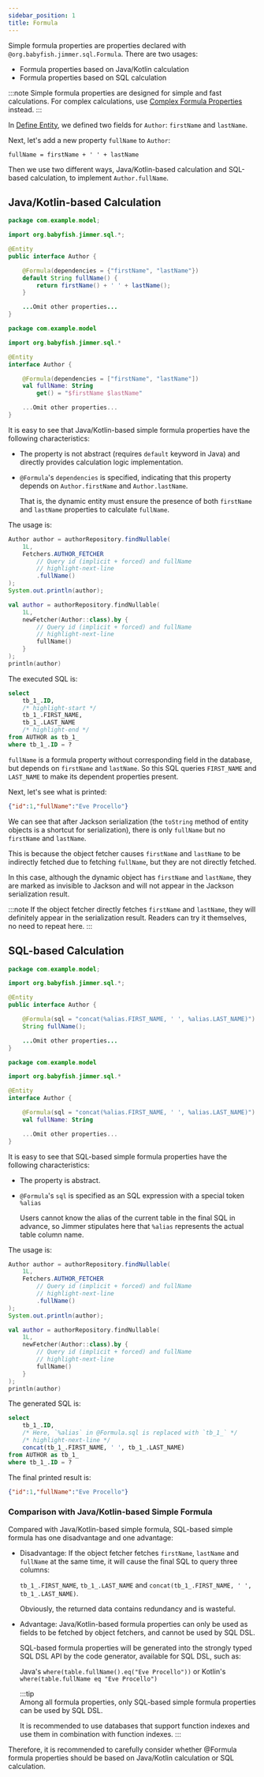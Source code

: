 ```yaml
---
sidebar_position: 1
title: Formula
---
```



Simple formula properties are properties declared with `@org.babyfish.jimmer.sql.Formula`. There are two usages:

- Formula properties based on Java/Kotlin calculation
- Formula properties based on SQL calculation

:::note
Simple formula properties are designed for simple and fast calculations. For complex calculations, use [Complex Formula Properties](./transient) instead.
:::

In [Define Entity](../../../overview/get-started/define-entity.mdx), we defined two fields for `Author`: `firstName` and `lastName`.

Next, let's add a new property `fullName` to `Author`: 

```
fullName = firstName + ' ' + lastName
```

Then we use two different ways, Java/Kotlin-based calculation and SQL-based calculation, to implement `Author.fullName`.

## Java/Kotlin-based Calculation

<Tabs groupId="language">
<TabItem value="java" label="Java">  

```java title="Author.java"
package com.example.model;

import org.babyfish.jimmer.sql.*;

@Entity
public interface Author {

    @Formula(dependencies = {"firstName", "lastName"})
    default String fullName() {
        return firstName() + ' ' + lastName(); 
    }

    ...Omit other properties...
}
```

</TabItem>
<TabItem value="kotlin" label="Kotlin">

```kotlin title="Author.kt"  
package com.example.model

import org.babyfish.jimmer.sql.*

@Entity
interface Author {

    @Formula(dependencies = ["firstName", "lastName"])
    val fullName: String
        get() = "$firstName $lastName"

    ...Omit other properties...
}
```

</TabItem>
</Tabs>

It is easy to see that Java/Kotlin-based simple formula properties have the following characteristics:

- The property is not abstract (requires `default` keyword in Java) and directly provides calculation logic implementation.

- `@Formula`'s `dependencies` is specified, indicating that this property depends on `Author.firstName` and `Author.lastName`.

    That is, the dynamic entity must ensure the presence of both `firstName` and `lastName` properties to calculate `fullName`.
    
The usage is:

<Tabs groupId="language">
<TabItem value="java" label="Java">

```java 
Author author = authorRepository.findNullable(
    1L,
    Fetchers.AUTHOR_FETCHER
        // Query id (implicit + forced) and fullName  
        // highlight-next-line
        .fullName()
);
System.out.println(author);
```

</TabItem>
<TabItem value="kotlin" label="Kotlin">

```kotlin
val author = authorRepository.findNullable(
    1L,
    newFetcher(Author::class).by {
        // Query id (implicit + forced) and fullName
        // highlight-next-line
        fullName()
    }
);
println(author)
```

</TabItem>
</Tabs>

The executed SQL is:

```sql 
select
    tb_1_.ID,
    /* highlight-start */  
    tb_1_.FIRST_NAME,
    tb_1_.LAST_NAME
    /* highlight-end */
from AUTHOR as tb_1_
where tb_1_.ID = ?  
```

`fullName` is a formula property without corresponding field in the database, but depends on `firstName` and `lastName`. 
So this SQL queries `FIRST_NAME` and `LAST_NAME` to make its dependent properties present.  

Next, let's see what is printed:

```json
{"id":1,"fullName":"Eve Procello"}
```

We can see that after Jackson serialization (the `toString` method of entity objects is a shortcut for serialization), there is only `fullName` but no `firstName` and `lastName`.

This is because the object fetcher causes `firstName` and `lastName` to be indirectly fetched due to fetching `fullName`, but they are not directly fetched.

In this case, although the dynamic object has `firstName` and `lastName`, they are marked as invisible to Jackson and will not appear in the Jackson serialization result. 

:::note
If the object fetcher directly fetches `firstName` and `lastName`, they will definitely appear in the serialization result. Readers can try it themselves, no need to repeat here.
:::

## SQL-based Calculation

<Tabs groupId="language">
<TabItem value="java" label="Java">

```java title="Author.java"
package com.example.model;

import org.babyfish.jimmer.sql.*;

@Entity
public interface Author {

    @Formula(sql = "concat(%alias.FIRST_NAME, ' ', %alias.LAST_NAME)")
    String fullName();

    ...Omit other properties...
} 
```

</TabItem>
<TabItem value="kotlin" label="Kotlin">  

```kotlin title="Author.kt"
package com.example.model

import org.babyfish.jimmer.sql.*

@Entity
interface Author {

    @Formula(sql = "concat(%alias.FIRST_NAME, ' ', %alias.LAST_NAME)")
    val fullName: String

    ...Omit other properties...
}
```

</TabItem>
</Tabs>

It is easy to see that SQL-based simple formula properties have the following characteristics:

- The property is abstract.

- `@Formula`'s `sql` is specified as an SQL expression with a special token `%alias`

    Users cannot know the alias of the current table in the final SQL in advance, so Jimmer stipulates here that `%alias` represents the actual table column name.
    
The usage is:

<Tabs groupId="language"> 
<TabItem value="java" label="Java">

```java
Author author = authorRepository.findNullable(  
    1L,
    Fetchers.AUTHOR_FETCHER
        // Query id (implicit + forced) and fullName
        // highlight-next-line
        .fullName()
);
System.out.println(author);
```

</TabItem>
<TabItem value="kotlin" label="Kotlin">

```kotlin 
val author = authorRepository.findNullable(
    1L,
    newFetcher(Author::class).by {
        // Query id (implicit + forced) and fullName
        // highlight-next-line
        fullName()
    }
);
println(author)
```

</TabItem>
</Tabs>

The generated SQL is:  

```sql
select
    tb_1_.ID,
    /* Here, `%alias` in @Formula.sql is replaced with `tb_1_` */ 
    /* highlight-next-line */
    concat(tb_1_.FIRST_NAME, ' ', tb_1_.LAST_NAME)
from AUTHOR as tb_1_
where tb_1_.ID = ?
```

The final printed result is:
```json  
{"id":1,"fullName":"Eve Procello"}
```

### Comparison with Java/Kotlin-based Simple Formula

Compared with Java/Kotlin-based simple formula, SQL-based simple formula has one disadvantage and one advantage:

- Disadvantage: If the object fetcher fetches `firstName`, `lastName` and `fullName` at the same time, it will cause the final SQL to query three columns: 
    
    `tb_1_.FIRST_NAME`, `tb_1_.LAST_NAME` and `concat(tb_1_.FIRST_NAME, ' ', tb_1_.LAST_NAME)`.
    
    Obviously, the returned data contains redundancy and is wasteful.
    
- Advantage: Java/Kotlin-based formula properties can only be used as fields to be fetched by object fetchers, and cannot be used by SQL DSL.

    SQL-based formula properties will be generated into the strongly typed SQL DSL API by the code generator, available for SQL DSL, such as:

    Java's `where(table.fullName().eq("Eve Procello"))` or Kotlin's `where(table.fullName eq "Eve Procello")`

    :::tip  
    Among all formula properties, only SQL-based simple formula properties can be used by SQL DSL.
    
    It is recommended to use databases that support function indexes and use them in combination with function indexes.
    :::
    
Therefore, it is recommended to carefully consider whether @Formula formula properties should be based on Java/Kotlin calculation or SQL calculation.
